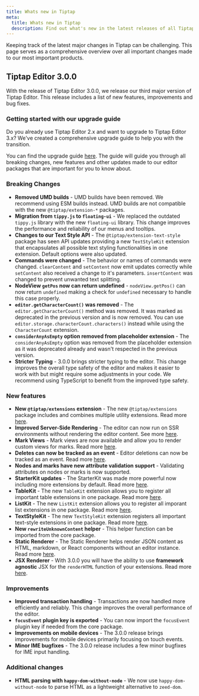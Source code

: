 ```yaml
---
title: Whats new in Tiptap
meta:
  title: Whats new in Tiptap
  description: Find out what's new in the latest releases of all Tiptap products, including new features, improvements, and bug fixes.
---
```


Keeping track of the latest major changes in Tiptap can be challenging. This page serves as a comprehensive overview over all important changes made to our most important products.

## Tiptap Editor 3.0.0

With the release of Tiptap Editor 3.0.0, we release our third major version of Tiptap Editor. This release includes a list of new features, improvements and bug fixes.

### Getting started with our upgrade guide

Do you already use Tiptap Editor 2.x and want to upgrade to Tiptap Editor 3.x? We've created a comprehensive upgrade guide to help you with the transition.

You can find the upgrade guide [here](/guides/upgrade-tiptap-v2). The guide will guide you through all breaking changes, new features and other updates made to our editor packages that are important for you to know about.

### Breaking Changes

- **Removed UMD builds** - UMD builds have been removed. We recommend using ESM builds instead. UMD builds are not compatible with the new `@tiptap/extension-*` packages.
- **Migration from `tippy.js` to `floating-ui`** - We replaced the outdated `tippy.js` library with the new `floating-ui` library. This change improves the performance and reliability of our menus and tooltips.
- **Changes to our Text Style API** - The `@tiptap/extension-text-style` package has seen API updates providing a new `TextStyleKit` extension that encapsulates all possible text styling functionalities in one extension. Default options were also updated.
- **Commands were changed** - The behavior or names of commands were changed. `clearContent` and `setContent` now emit updates correctly while `setContent` also received a change to it's parameters. `insertContent` was changed to prevent unwanted text splitting.
- **NodeView `getPos` now can return undefined** - `nodeView.getPos()` can now return `undefined` making a check for `undefined` necessary to handle this case properly.
- **`editor.getCharacterCount()` was removed** - The `editor.getCharacterCount()` method was removed. It was marked as deprecated in the previous version and is now removed. You can use `editor.storage.characterCount.characters()` instead while using the `CharacterCount` extension.
- **`considerAnyAsEmpty` option removed from placeholder extension** - The `considerAnyAsEmpty` option was removed from the placeholder extension as it was deprecated already and wasn't respected in the previous version.
- **Stricter Typing** - 3.0.0 brings stricter typing to the editor. This change improves the overall type safety of the editor and makes it easier to work with but might require some adjustments in your code. We recommend using TypeScript to benefit from the improved type safety.

### New features

- **New `@tiptap/extensions` extension** - The new `@tiptap/extensions` package includes and combines multiple utility extensions. Read more [here](/guides/upgrade-tiptap-v2#extensions-package).
- **Improved Server-Side Rendering** - The editor can now run on SSR environments without rendering the editor content. See more [here](/guides/upgrade-tiptap-v2#server-side-rendering).
- **Mark Views** - Mark views are now available and allow you to render custom views for marks. Read more [here](/editor/extensions/custom-extensions/mark-views).
- **Deletes can now be tracked as an event** - Editor deletions can now be tracked as an event. Read more [here](/editor/api/events#list-of-available-events).
- **Nodes and marks have new attribute validation support** - Validating attributes on nodes or marks is now supported. 
- **StarterKit updates** - The StarterKit was made more powerful now including more extensions by default. Read more [here](/guides/upgrade-tiptap-v2#starterkit-updates).
- **TableKit** - The new `TableKit` extension allows you to register all important table extensions in one package. Read more [here](/editor/extensions/functionality/table-kit).
- **ListKit** - The new `ListKit` extension allows you to register all imporant list extensions in one package. Read more [here](/editor/extensions/functionality/list-kit).
- **TextStyleKit** - The new `TextStyleKit` extension registers all important text-style extensions in one package. Read more [here](/editor/extensions/functionality/text-style-kit).
- **New `rewriteUnknownContent` helper** - This helper function can be imported from the core package.
- **Static Renderer** - The Static Renderer helps render JSON content as HTML, markdown, or React components without an editor instance. Read more [here](/editor/api/utilities/static-renderer).
- **JSX Renderer** - With 3.0.0 you will have the ability to use **framework agnostic** JSX for the `renderHTML` function of your extensions. Read more [here](/editor/api/utilities/jsx).

### Improvements

- **Improved transaction handling** - Transactions are now handled more efficiently and reliably. This change improves the overall performance of the editor.
- **`focusEvent` plugin key is exported** - You can now import the `focusEvent` plugin key if needed from the core package.
- **Improvements on mobile devices** - The 3.0.0 release brings improvements for mobile devices primarily focusing on touch events.
- **Minor IME bugfixes** - The 3.0.0 release includes a few minor bugfixes for IME input handling.

### Additional changes

- **HTML parsing with `happy-dom-without-node`** - We now use `happy-dom-without-node` to parse HTML as a lightweight alternative to `zeed-dom`.